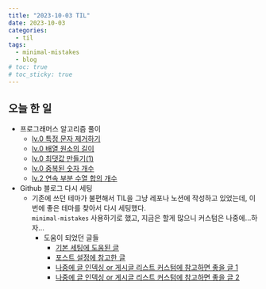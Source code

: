 ```yaml
---
title: "2023-10-03 TIL"
date: 2023-10-03
categories:
  - til
tags:
  - minimal-mistakes
  - blog
# toc: true
# toc_sticky: true
---
```


## 오늘 한 일

- 프로그래머스 알고리즘 풀이
  - [lv.0 특정 문자 제거하기](https://school.programmers.co.kr/learn/courses/30/lessons/120826)
  - [lv.0 배열 원소의 길이](https://github.com/makepin2r/TIL/blob/main/Algorithm/js/programmers_120854.md)
  - [lv.0 최댓값 만들기(1)](https://github.com/makepin2r/TIL/blob/main/Algorithm/js/programmers_120847.md)
  - [lv.0 중복된 숫자 개수](https://github.com/makepin2r/TIL/blob/main/Algorithm/js/programmers_120583.md)
  - [lv.2 연속 부분 수열 합의 개수](https://github.com/makepin2r/TIL/blob/main/Algorithm/js/programmers_131701.md)
- Github 블로그 다시 세팅
  - 기존에 쓰던 테마가 불편해서 TIL을 그냥 레포나 노션에 작성하고 있었는데, 이번에 좋은 테마를 찾아서 다시 세팅했다.  
    `minimal-mistakes` 사용하기로 했고, 지금은 할게 많으니 커스텀은 나중에...하자...
    - 도움이 되었던 글들
      - [기본 세팅에 도움된 글](https://velog.io/@sugar_ghost/%EA%B9%83%ED%97%88%EB%B8%8C-%EB%B8%94%EB%A1%9C%EA%B7%B8Jekyll-minimal-mistakes%EA%B8%B0%EC%B4%88-%EC%84%A4%EC%B9%98)
      - [포스트 설정에 참고한 글](https://eona1301.github.io/github_blog/GithubBlog-Posting/)
      - [나중에 글 인덱싱 or 게시글 리스트 커스텀에 참고하면 좋을 글 1](https://ansohxxn.github.io/blog/category/)
      - [나중에 글 인덱싱 or 게시글 리스트 커스텀에 참고하면 좋을 글 2](https://apit.dev/jekyll/minimal-mistakes-side-bar/)
